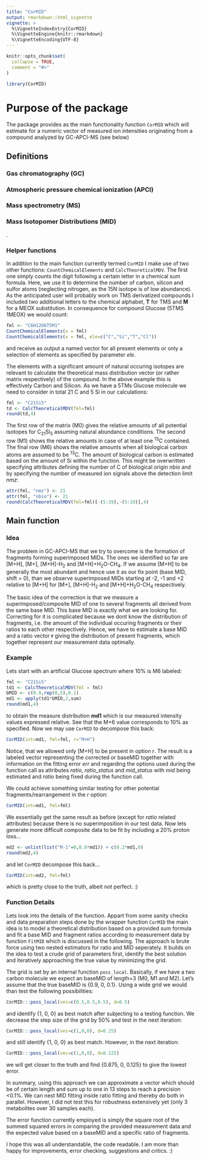 ```yaml
---
title: "CorMID"
output: rmarkdown::html_vignette
vignette: >
  %\VignetteIndexEntry{CorMID}
  %\VignetteEngine{knitr::rmarkdown}
  %\VignetteEncoding{UTF-8}
---
```


```r
knitr::opts_chunk$set(
  collapse = TRUE,
  comment = "#>"
)
```

```r
library(CorMID)
```

# Purpose of the package

The package provides as the main functionality function `CorMID` which will estimate for a numeric vector of measured ion intensities originating from a compound analyzed by GC-APCI-MS (see below)

## Definitions

### Gas chromatography (GC)

### Atmospheric pressure chemical ionization (APCI)

### Mass spectrometry (MS)

### Mass Isotopomer Distributions (MID)

.

### Helper functions

In addition to the main function currently termed `CorMID` I make use of two other functions: `CountChemicalElements` and `CalcTheoreticalMDV`. The first one simply counts the digit following a certain letter in a chemical sum formula. Here, we use it to determine the number of carbon, silicon and sulfor atoms (neglecting nitrogen, as the 15N isotope is of low abundance). As the anticipated user will probably work on TMS derivatized compounds I included two additional letters to the chemical alphabet, **T** for TMS and **M** for a MEOX substitution. In consequence for compound Glucose (5TMS 1MEOX) we would count:

```r
fml <- "C6H12O6T5M1"
CountChemicalElements(x = fml)
CountChemicalElements(x = fml, ele=c("C","Si","T","Cl"))
```

and receive as output a named vector for all present elements or only a selection of elements as specified by parameter *ele*.

The elements with a significant amount of natural occuring isotopes are relevant to calculate the theoretical mass distribution vector (or rather matrix respectively) of the compound. In the above example this is effectively Carbon and Silicon. As we have a 5TMs Glucose molecule we need to consider in total 21 C and 5 Si in our calculations:

```r
fml <- "C21Si5"
td <- CalcTheoreticalMDV(fml=fml)
round(td,4)
```

The first row of the matrix (M0) gives the relative amounts of all potential isotopes for C~21~Si~5~ assuming natural abundance conditions. The second row (M1) shows the relative amounts in case of at least one ^13^C contained. The final row (M6) shows the relative amounts when all biological carbon atoms are assumed to be ^13^C. The amount of biological carbon is estimated based on the amount of Si within the function. This might be overwritten specifying attributes defining the number of C of biological origin *nbio* and by specifying the number of measured ion signals above the detection limit *nmz*:

```r
attr(fml, "nmz") <- 21
attr(fml, "nbio") <- 21
round(CalcTheoreticalMDV(fml=fml)[-(5:19),-(5:19)],4)
```

## Main function

### Idea

The problem in GC-APCI-MS that we try to overcome is the formation of fragments forming superimposed MIDs. The ones we identified so far are [M+H], [M+], [M+H]-H~2~ and [M+H]+H~2~O-CH~4~. If we assume [M+H] to be generally the most abundant and hence use it as our fix point (base MID, shift = 0), than we observe superimposed MIDs starting at -2, -1 and +2 relative to [M+H] for [M+], [M+H]-H~2~ and [M+H]+H~2~O-CH~4~ respectively.

The basic idea of the correction is that we measure a superimposed/composite MID of one to several fragments all derived from the same base MID. This base MID is exactly what we are looking for. Correcting for it is complicated because we dont know the distribution of fragments, i.e. the amount of the individual occuring fragments or their ratios to each other respectively. Hence, we have to estimate a base MID and a ratio vector **r** giving the distribution of present fragments, which together represent our measurement data optimally.

### Example

Lets start with an artificial Glucose spectrum where 10% is M6 labeled:

```r
fml <- "C21Si5"
td1 <- CalcTheoreticalMDV(fml = fml)
bMID <- c(0.9,rep(0,5),0.1)
md1 <- apply(td1*bMID,2,sum)
round(md1,4)
```

to obtain the measure distribution **md1** which is our measured intensity values expressed relative. See that the M+6 value corresponds to 10% as specified. Now we may use `CorMID` to decompose this back:

```r
CorMID(int=md1, fml=fml, r="M+H")
```

Notice, that we allowed only [M+H] to be present in option *r*. The result is a labeled vector representing the corrected or baseMID together with information on the fitting error *err* and regarding the options used during the function call as attributes *ratio*, *ratio_status* and *mid_status* with *mid* being estimated and *ratio* being fixed during the function call.

We could achieve something similar testing for other potential fragments/rearrangement in the *r* option:

```r
CorMID(int=md1, fml=fml)
```

We essentially get the same result as before (except for *ratio* related attributes) because there is no superimposition in our test data. Now lets generate more difficult composite data to be fit by including a 20% proton loss...

```r
md2 <- unlist(list("M-1"=0,0.8*md1)) + c(0.2*md1,0)
round(md2,4)
```

and let `CorMID` decompose this back...

```r
CorMID(int=md2, fml=fml)
```

which is pretty close to the truth, albeit not perfect. :)

### Function Details

Lets look into the details of the function. Appart from some sanity checks and data preparation steps done by the wrapper function `CorMID` the main idea is to model a theoretical distribution based on a provided sum formula and fit a base MID and fragment ratios according to measurement data by function `FitMID` which is discussed in the following. The approach is brute force using two nested estimators for ratio and MID seperately. It builds on the idea to test a crude grid of parameters first, identify the best solution and iteratively approaching the true value by minimizing the grid.

The grid is set by an internal function `poss_local`. Basically, if we have a two carbon molecule we expect an baseMID of length=3 (M0, M1 and M2). Let's assume that the true baseMID is {0.9, 0, 0.1}. Using a wide grid we would than test the following possibilities:

```r
CorMID:::poss_local(vec=c(0.5,0.5,0.5), d=0.5)
```

and identify {1, 0, 0} as best match after subjecting to a testing function. We decrease the step size of the grid by 50% and test in the next iteration:

```r
CorMID:::poss_local(vec=c(1,0,0), d=0.25)
```

and still identify {1, 0, 0} as best match. However, in the next iteration:

```r
CorMID:::poss_local(vec=c(1,0,0), d=0.125)
```

we will get closer to the truth and find {0.875, 0, 0.125} to give the lowest error.

In summary, using this approach we can approximate a vector which should be of certain length and sum up to one in 13 steps to reach a precision \<0.1%. We can nest MID fitting inside ratio fitting and thereby do both in parallel. However, I did not test this for robustness extensively yet (only 3 metabolites over 30 samples each).

The error function currently employed is simply the square root of the summed squared errors in comparing the provided measurement data and the expected value based on a baseMID and a specific ratio of fragments.

I hope this was all understandable, the code readable. I am more than happy for improvements, error checking, suggestions and critics. :)
